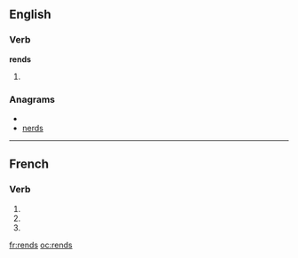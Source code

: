 ==English==

===Verb===
'''rends'''

# {{third-person singular of|[[rend]]}}

===Anagrams===
* {{alphagram|denrs}}
* [[nerds#English|nerds]]

----

==French==

===Verb===
{{fr-verb-form}}

# {{conjugation of|rendre||1|s|pres|ind|lang=fr}}
# {{form of|[[second-person|Second-person]] [[singular]] [[present indicative]]|rendre|lang=fr}}
# {{form of|Second-person singular [[imperative]]|rendre|lang=fr}}

[[fr:rends]]
[[oc:rends]]